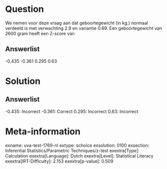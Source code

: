 Question
========

We nemen voor deze vraag aan dat geboortegewicht (in kg.) normaal
verdeeld is met verwachting 2.9 en variantie 0.69. Een geboortegewicht
van 2600 gram heeft een Z-score van

Answerlist
----------

-0.435
-0.361
0.295
0.63

Solution
========

Answerlist
----------

-0.435: Incorrect
-0.361: Correct
0.295: Incorrect
0.63: Incorrect

Meta-information
================
exname: uva-test-1769-nl
extype: schoice
exsolution: 0100
exsection: Inferential Statistics/Parametric Techniques/z-test
exextra[Type]: Calculation
exextra[Language]: Dutch
exextra[Level]: Statistical Literacy
exextra[IRT-Difficulty]: 2.153
exextra[p-value]: 0.509
